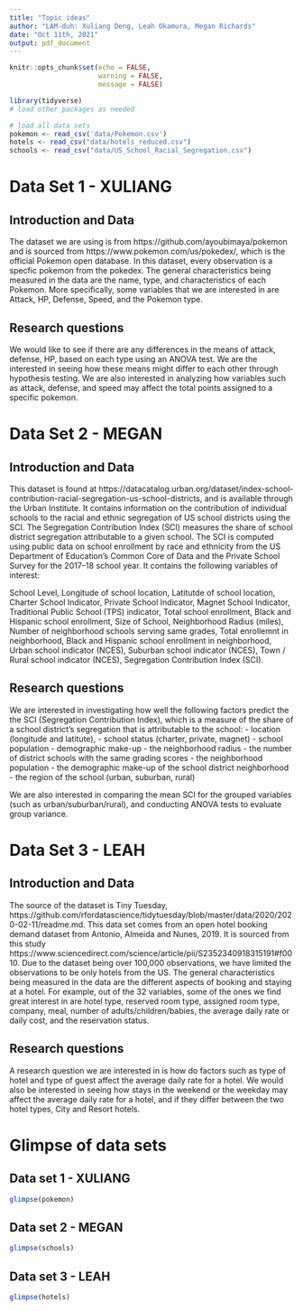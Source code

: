 ```yaml
---
title: "Topic ideas"
author: "LAM-duh: Xuliang Deng, Leah Okamura, Megan Richards"
date: "Oct 11th, 2021"
output: pdf_document
---
```


```r
knitr::opts_chunk$set(echo = FALSE, 
                      warning = FALSE, 
                      message = FALSE)
```


```r
library(tidyverse) 
# load other packages as needed
``` 

```r
# load all data sets 
pokemon <- read_csv('data/Pokemon.csv')
hotels <- read_csv("data/hotels_reduced.csv")
schools <- read_csv("data/US_School_Racial_Segregation.csv")
```

# Data Set 1 - XULIANG

## Introduction and Data

The dataset we are using is from https://github.com/ayoubimaya/pokemon and is sourced from https://www.pokemon.com/us/pokedex/, which is the official Pokemon open database. In this dataset, every observation is a specfic pokemon from the pokedex. The general characteristics being measured in the data are the name, type, and characteristics of each Pokemon. More specifically, some variables that we are interested in are Attack, HP, Defense, Speed, and the Pokemon type.

## Research questions 

We would like to see if there are any differences in the means of attack, defense, HP, based on each type using an ANOVA test. We are the interested in seeing how these means might differ to each other through hypothesis testing. We are also interested in analyzing how variables such as attack, defense, and speed may affect the total points assigned to a specific pokemon.


# Data Set 2 - MEGAN

## Introduction and Data

This dataset is found at  https://datacatalog.urban.org/dataset/index-school-contribution-racial-segregation-us-school-districts, and is available through the Urban Institute. It contains information on the contribution of individual schools to the racial and ethnic segregation of US school districts using the SCI. The Segregation Contribution Index (SCI) measures the share of school district segregation attributable to a given school. The SCI is computed using public data on school enrollment by race and ethnicity from the US Department of Education’s Common Core of Data and the Private School Survey for the 2017–18 school year. It contains the following variables of interest:

School Level, Longitude of school location, Latitutde of school location, Charter School Indicator, Private School Indicator, Magnet School Indicator, Traditional Public School (TPS) indicator, Total school enrollment, Black and Hispanic school enrollment, Size of School, Neighborhood Radius (miles), Number of neighborhood schools serving same grades, Total enrollemnt in neighborhood, Black and Hispanic school enrollment in neighborhood, Urban school indicator (NCES), Suburban school indicator (NCES), Town / Rural school indicator (NCES), 
Segregation Contribution Index (SCI). 

## Research questions 
We are interested in investigating how well the following factors predict the the SCI (Segregation
Contribution Index), which is a measure of the share of a school district's segregation that 
is attributable to the school: 
- location (longitude and latitute), 
- school status (charter, private, magnet)
- school population 
- demographic make-up 
- the neighborhood radius
- the number of district schools with the same grading scores
- the neighborhood population
- the demographic make-up of the school district neighborhood 
- the region of the school (urban, suburban, rural)

We are also interested in comparing the mean SCI for the grouped variables (such as 
urban/suburban/rural), and conducting ANOVA tests to evaluate group variance. 

# Data Set 3 - LEAH

## Introduction and Data

The source of the dataset is Tiny Tuesday, https://github.com/rfordatascience/tidytuesday/blob/master/data/2020/2020-02-11/readme.md.
This data set comes from an open hotel booking demand dataset from Antonio, Almeida and Nunes, 2019. It is sourced from this study https://www.sciencedirect.com/science/article/pii/S2352340918315191#f0010. Due to the dataset being over 100,000 observations, we have limited the observations to be only hotels from the US. The general characteristics being measured in the data are the different aspects of booking and staying at a hotel. For example, out of the 32 variables, some of the ones we find great interest in are hotel type, reserved room type, assigned room type, company, meal, number of adults/children/babies, the average daily rate or daily cost, and the reservation status. 

## Research questions 

A research question we are interested in is how do factors such as type of hotel and type of guest affect the average daily rate for a hotel. We would also be interested in seeing how stays in the weekend or the weekday may affect the average daily rate for a hotel, and if they differ between the two hotel types, City and Resort hotels.


# Glimpse of data sets

## Data set 1 - XULIANG

```r
glimpse(pokemon)
```


## Data set 2 - MEGAN

```r
glimpse(schools)
```


## Data set 3 - LEAH

```r
glimpse(hotels)
```

